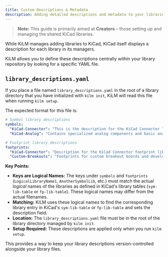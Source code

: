 ```yaml
---
title: Custom Descriptions & Metadata
description: Adding detailed descriptions and metadata to your libraries.
---
```


> **Note:** This guide is primarily aimed at **Creators** – those setting up and managing the shared KiCad libraries.

While KiLM manages adding libraries to KiCad, KiCad itself displays a description for each library in its managers.

KiLM allows you to define these descriptions centrally within your library repository by looking for a specific YAML file.

## `library_descriptions.yaml`

If you place a file named `library_descriptions.yaml` in the root of a library directory that you have initialized with `kilm init`, KiLM will read this file when running `kilm setup`.

The expected format for this file is:

```yaml
# Symbol library descriptions
symbols:
  "KiCad-Connector": "This is the description for the KiCad Connector library that will appear in KiCad."
  "KiCad-Analog": "Contains specialized analog components and basic analog parts."

# Footprint library descriptions
footprints:
  "KiCad-Connector": "Description for the KiCad Connector footprint library (can be different from symbol desc)."
  "Custom-Breakouts": "Footprints for custom breakout boards and development modules."
```

**Key Points:**

- **Keys are Logical Names:** The keys under `symbols` and `footprints` (`LogicalLibraryName1`, `AnotherSymbolLib`, etc.) must match the actual _logical_ names of the libraries as defined in KiCad's library tables (`sym-lib-table` or `fp-lib-table`). These logical names may differ from the actual filenames.
- **Matching:** KiLM uses these logical names to find the corresponding library entry in KiCad's `sym-lib-table` or `fp-lib-table` and sets the description field.
- **Location:** The `library_descriptions.yaml` file must be in the root of the library directory managed by `kilm init`.
- **Setup Required:** These descriptions are applied only when you run `kilm setup`.

This provides a way to keep your library descriptions version-controlled alongside your library files.

